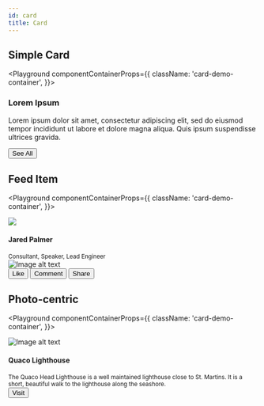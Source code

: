 ```yaml
---
id: card
title: Card
---
```



## Simple Card

<Playground
  componentContainerProps={{
    className: 'card-demo-container',
  }}>
  <div class="card-demo">
    <div class="card">
      <div class="card__header">
        <h3>Lorem Ipsum</h3>
      </div>
      <div class="card__body">
        <p>
          Lorem ipsum dolor sit amet, consectetur adipiscing elit, sed do
          eiusmod tempor incididunt ut labore et dolore magna aliqua. Quis ipsum
          suspendisse ultrices gravida.
        </p>
      </div>
      <div class="card__footer">
        <button class="button button--secondary button--block">See All</button>
      </div>
    </div>
  </div>
</Playground>

## Feed Item

<Playground
  componentContainerProps={{
    className: 'card-demo-container',
  }}>
  <div class="card-demo">
    <div class="card">
      <div class="card__header">
        <div class="avatar">
          <img
            class="avatar__photo"
            src="https://avatars1.githubusercontent.com/u/4060187?s=460&v=4"
          />
          <div class="avatar__intro">
            <h4 class="avatar__name">Jared Palmer</h4>
            <small class="avatar__subtitle">
              Consultant, Speaker, Lead Engineer
            </small>
          </div>
        </div>
      </div>
      <div class="card__image">
        <img
          src="https://images.unsplash.com/photo-1501619951397-5ba40d0f75da?ixlib=rb-1.2.1&auto=format&fit=crop&w=1655&q=80"
          alt="Image alt text"
          title="Logo Title Text 1"
        />
      </div>
      <div class="card__footer">
        <div class="button-group button-group--block">
          <button class="button button--secondary">Like</button>
          <button class="button button--secondary">Comment</button>
          <button class="button button--secondary">Share</button>
        </div>
      </div>
    </div>
  </div>
</Playground>

## Photo-centric

<Playground
  componentContainerProps={{
    className: 'card-demo-container',
  }}>
  <div class="card-demo">
    <div class="card">
      <div class="card__image">
        <img
          src="https://images.unsplash.com/photo-1506624183912-c602f4a21ca7?ixlib=rb-1.2.1&ixid=eyJhcHBfaWQiOjEyMDd9&auto=format&fit=crop&w=800&q=60"
          alt="Image alt text"
          title="Logo Title Text 1"
        />
      </div>
      <div class="card__body">
        <h4>Quaco Lighthouse</h4>
        <small>
          The Quaco Head Lighthouse is a well maintained lighthouse close to St.
          Martins. It is a short, beautiful walk to the lighthouse along the
          seashore.
        </small>
      </div>
      <div class="card__footer">
        <button class="button button--primary button--block">Visit</button>
      </div>
    </div>
  </div>
</Playground>
